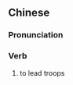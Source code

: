 ==Chinese==
{{zh-forms}}

===Pronunciation===
{{zh-pron
|m=yǐnbīng
|cat=v
}}

===Verb===
{{zh-verb}}

# {{lb|zh|literary}} to lead troops